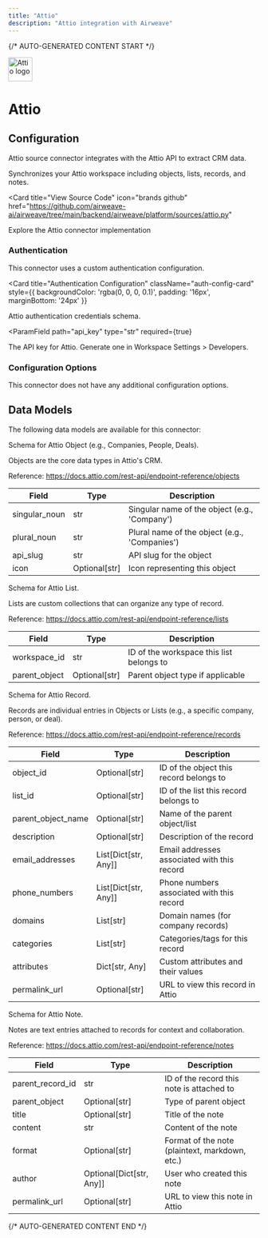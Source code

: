 ```yaml
---
title: "Attio"
description: "Attio integration with Airweave"
---
```


{/* AUTO-GENERATED CONTENT START */}



<div className="connector-header" style={{ display: 'flex', alignItems: 'center', gap: '12px', marginBottom: '24px' }}>
  <img src="icon.svg" alt="Attio logo" width="48" height="48" className="connector-icon" />
  <h1 style={{ margin: 0 }}>Attio</h1>
</div>

## Configuration

Attio source connector integrates with the Attio API to extract CRM data.

Synchronizes your Attio workspace including objects, lists, records, and notes.

<Card
  title="View Source Code"
  icon="brands github"
  href="https://github.com/airweave-ai/airweave/tree/main/backend/airweave/platform/sources/attio.py"
>
  Explore the Attio connector implementation
</Card>

### Authentication

This connector uses a custom authentication configuration.

<Card
  title="Authentication Configuration"
  className="auth-config-card"
  style={{ backgroundColor: 'rgba(0, 0, 0, 0.1)', padding: '16px', marginBottom: '24px' }}
>

Attio authentication credentials schema.

<ParamField
  path="api_key"
  type="str"
  required={true}
>
  The API key for Attio. Generate one in Workspace Settings &gt; Developers.
</ParamField>
</Card>

### Configuration Options

This connector does not have any additional configuration options.

## Data Models

The following data models are available for this connector:

<Accordion title="AttioObjectEntity">

Schema for Attio Object (e.g., Companies, People, Deals).

Objects are the core data types in Attio's CRM.

Reference:
    https://docs.attio.com/rest-api/endpoint-reference/objects

| Field | Type | Description |
|-------|------|-------------|
| singular_noun | str | Singular name of the object (e.g., 'Company') |
| plural_noun | str | Plural name of the object (e.g., 'Companies') |
| api_slug | str | API slug for the object |
| icon | Optional[str] | Icon representing this object |

</Accordion>
<Accordion title="AttioListEntity">

Schema for Attio List.

Lists are custom collections that can organize any type of record.

Reference:
    https://docs.attio.com/rest-api/endpoint-reference/lists

| Field | Type | Description |
|-------|------|-------------|
| workspace_id | str | ID of the workspace this list belongs to |
| parent_object | Optional[str] | Parent object type if applicable |

</Accordion>
<Accordion title="AttioRecordEntity">

Schema for Attio Record.

Records are individual entries in Objects or Lists (e.g., a specific company, person, or deal).

Reference:
    https://docs.attio.com/rest-api/endpoint-reference/records

| Field | Type | Description |
|-------|------|-------------|
| object_id | Optional[str] | ID of the object this record belongs to |
| list_id | Optional[str] | ID of the list this record belongs to |
| parent_object_name | Optional[str] | Name of the parent object/list |
| description | Optional[str] | Description of the record |
| email_addresses | List[Dict[str, Any]] | Email addresses associated with this record |
| phone_numbers | List[Dict[str, Any]] | Phone numbers associated with this record |
| domains | List[str] | Domain names (for company records) |
| categories | List[str] | Categories/tags for this record |
| attributes | Dict[str, Any] | Custom attributes and their values |
| permalink_url | Optional[str] | URL to view this record in Attio |

</Accordion>
<Accordion title="AttioNoteEntity">

Schema for Attio Note.

Notes are text entries attached to records for context and collaboration.

Reference:
    https://docs.attio.com/rest-api/endpoint-reference/notes

| Field | Type | Description |
|-------|------|-------------|
| parent_record_id | str | ID of the record this note is attached to |
| parent_object | Optional[str] | Type of parent object |
| title | Optional[str] | Title of the note |
| content | str | Content of the note |
| format | Optional[str] | Format of the note (plaintext, markdown, etc.) |
| author | Optional[Dict[str, Any]] | User who created this note |
| permalink_url | Optional[str] | URL to view this note in Attio |

</Accordion>




{/* AUTO-GENERATED CONTENT END */}